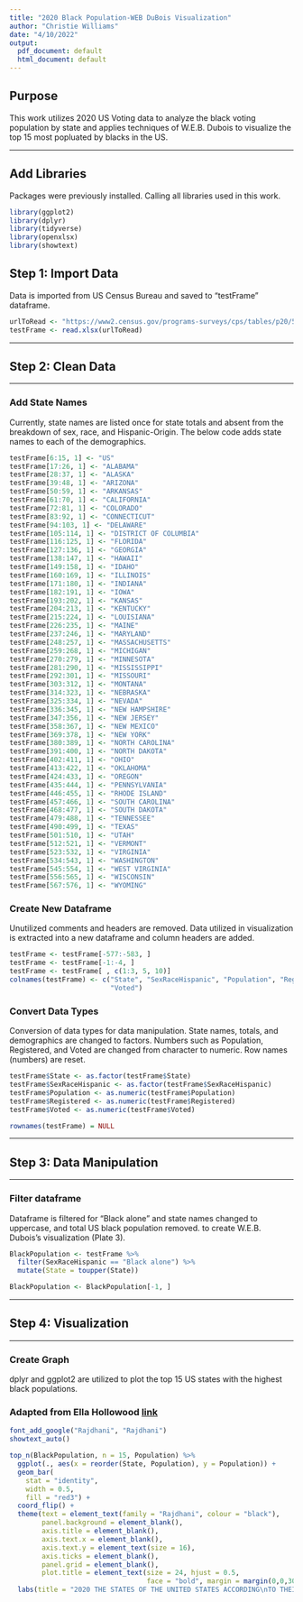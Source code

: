 ---
title: "2020 Black Population-WEB DuBois Visualization"
author: "Christie Williams"
date: "4/10/2022"
output:
  pdf_document: default
  html_document: default
---

## Purpose

This work utilizes 2020 US Voting data to analyze the black voting population by
state and applies techniques of W.E.B. Dubois to visualize the top 15 most 
popluated by blacks in the US. 

---

## Add Libraries

Packages were previously installed. Calling all libraries used in this work.

```{r}

library(ggplot2)
library(dplyr)
library(tidyverse)
library(openxlsx)
library(showtext)

```

## Step 1: Import Data

Data is imported from US Census Bureau and saved to "testFrame" dataframe. 

```{r, echo=FALSE}

urlToRead <- "https://www2.census.gov/programs-surveys/cps/tables/p20/585/table04b.xlsx"
testFrame <- read.xlsx(urlToRead)

```
---

## Step 2: Clean Data

---

### Add State Names

Currently, state names are listed once for state totals and absent from the 
breakdown of sex, race, and Hispanic-Origin. The below code adds state names to 
each of the demographics. 

```{r}

testFrame[6:15, 1] <- "US"
testFrame[17:26, 1] <- "ALABAMA"
testFrame[28:37, 1] <- "ALASKA"
testFrame[39:48, 1] <- "ARIZONA"
testFrame[50:59, 1] <- "ARKANSAS"
testFrame[61:70, 1] <- "CALIFORNIA"
testFrame[72:81, 1] <- "COLORADO"
testFrame[83:92, 1] <- "CONNECTICUT"
testFrame[94:103, 1] <- "DELAWARE"
testFrame[105:114, 1] <- "DISTRICT OF COLUMBIA"
testFrame[116:125, 1] <- "FLORIDA"
testFrame[127:136, 1] <- "GEORGIA"
testFrame[138:147, 1] <- "HAWAII"
testFrame[149:158, 1] <- "IDAHO"
testFrame[160:169, 1] <- "ILLINOIS"
testFrame[171:180, 1] <- "INDIANA"
testFrame[182:191, 1] <- "IOWA"
testFrame[193:202, 1] <- "KANSAS"
testFrame[204:213, 1] <- "KENTUCKY"
testFrame[215:224, 1] <- "LOUISIANA"
testFrame[226:235, 1] <- "MAINE"
testFrame[237:246, 1] <- "MARYLAND"
testFrame[248:257, 1] <- "MASSACHUSETTS"
testFrame[259:268, 1] <- "MICHIGAN"
testFrame[270:279, 1] <- "MINNESOTA"
testFrame[281:290, 1] <- "MISSISSIPPI"
testFrame[292:301, 1] <- "MISSOURI"
testFrame[303:312, 1] <- "MONTANA"
testFrame[314:323, 1] <- "NEBRASKA"
testFrame[325:334, 1] <- "NEVADA"
testFrame[336:345, 1] <- "NEW HAMPSHIRE"
testFrame[347:356, 1] <- "NEW JERSEY"
testFrame[358:367, 1] <- "NEW MEXICO"
testFrame[369:378, 1] <- "NEW YORK"
testFrame[380:389, 1] <- "NORTH CAROLINA"
testFrame[391:400, 1] <- "NORTH DAKOTA"
testFrame[402:411, 1] <- "OHIO"
testFrame[413:422, 1] <- "OKLAHOMA"
testFrame[424:433, 1] <- "OREGON"
testFrame[435:444, 1] <- "PENNSYLVANIA"
testFrame[446:455, 1] <- "RHODE ISLAND"
testFrame[457:466, 1] <- "SOUTH CAROLINA"
testFrame[468:477, 1] <- "SOUTH DAKOTA"
testFrame[479:488, 1] <- "TENNESSEE"
testFrame[490:499, 1] <- "TEXAS"
testFrame[501:510, 1] <- "UTAH"
testFrame[512:521, 1] <- "VERMONT"
testFrame[523:532, 1] <- "VIRGINIA"
testFrame[534:543, 1] <- "WASHINGTON"
testFrame[545:554, 1] <- "WEST VIRGINIA"
testFrame[556:565, 1] <- "WISCONSIN"
testFrame[567:576, 1] <- "WYOMING"

```

### Create New Dataframe

Unutilized comments and headers are removed. Data utilized in visualization is
extracted into a new dataframe and column headers are added. 

```{r}

testFrame <- testFrame[-577:-583, ]
testFrame <- testFrame[-1:-4, ]
testFrame <- testFrame[ , c(1:3, 5, 10)]
colnames(testFrame) <- c("State", "SexRaceHispanic", "Population", "Registered", 
                         "Voted")

```

### Convert Data Types

Conversion of data types for data manipulation. State names, totals, and 
demographics are changed to factors. Numbers such as Population, Registered, and
Voted are changed from character to numeric. Row names (numbers) are reset.

```{r}

testFrame$State <- as.factor(testFrame$State)
testFrame$SexRaceHispanic <- as.factor(testFrame$SexRaceHispanic)
testFrame$Population <- as.numeric(testFrame$Population)
testFrame$Registered <- as.numeric(testFrame$Registered)
testFrame$Voted <- as.numeric(testFrame$Voted)

rownames(testFrame) = NULL


```
---

## Step 3: Data Manipulation

---

### Filter dataframe

Dataframe is filtered for "Black alone" and state names changed to uppercase, 
and total US black population removed. 
to create W.E.B. Dubois's visualization (Plate 3).

```{r}

BlackPopulation <- testFrame %>% 
  filter(SexRaceHispanic == "Black alone") %>%
  mutate(State = toupper(State))

BlackPopulation <- BlackPopulation[-1, ]

```
---

## Step 4: Visualization

---

### Create Graph

dplyr and ggplot2 are utilized to plot the top 15 US states with the highest 
black populations.

### Adapted from Ella Hollowood [link](https://rpubs.com/ejhollowood/du-bois)

```{r}
font_add_google("Rajdhani", "Rajdhani")
showtext_auto()

top_n(BlackPopulation, n = 15, Population) %>%
  ggplot(., aes(x = reorder(State, Population), y = Population)) +
  geom_bar(
    stat = "identity", 
    width = 0.5, 
    fill = "red3") +
  coord_flip() +
  theme(text = element_text(family = "Rajdhani", colour = "black"),
        panel.background = element_blank(),
        axis.title = element_blank(),
        axis.text.x = element_blank(),
        axis.text.y = element_text(size = 16),
        axis.ticks = element_blank(),
        panel.grid = element_blank(),
        plot.title = element_text(size = 24, hjust = 0.5, 
                                  face = "bold", margin = margin(0,0,30,0))) +
  labs(title = "2020 THE STATES OF THE UNITED STATES ACCORDING\nTO THEIR BLACK POPULATION.")

```
